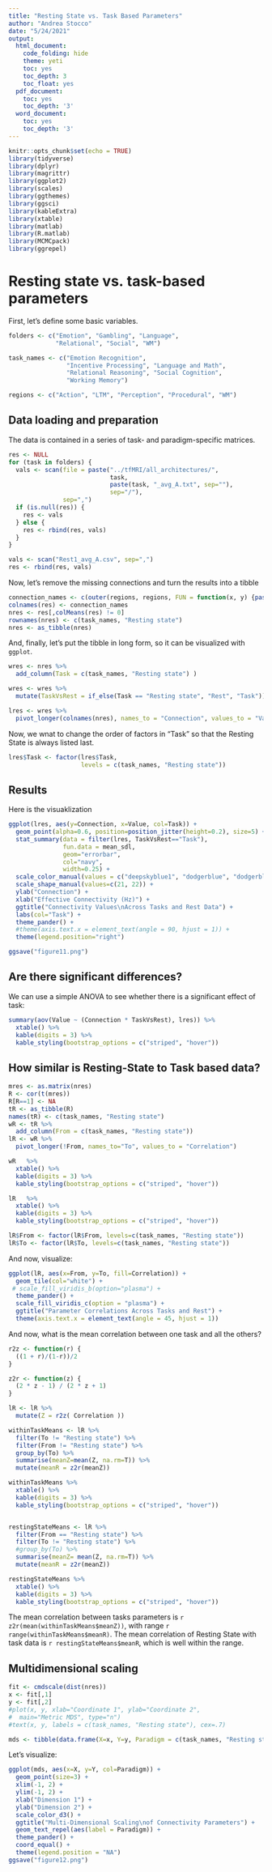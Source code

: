 ```yaml
---
title: "Resting State vs. Task Based Parameters"
author: "Andrea Stocco"
date: "5/24/2021"
output:
  html_document:
    code_folding: hide
    theme: yeti
    toc: yes
    toc_depth: 3
    toc_float: yes
  pdf_document:
    toc: yes
    toc_depth: '3'
  word_document:
    toc: yes
    toc_depth: '3'
---
```


```r
knitr::opts_chunk$set(echo = TRUE)
library(tidyverse)
library(dplyr)
library(magrittr)
library(ggplot2)
library(scales)
library(ggthemes)
library(ggsci)
library(kableExtra)
library(xtable)
library(matlab)
library(R.matlab)
library(MCMCpack)
library(ggrepel)
```
# Resting state vs. task-based parameters

First, let's define some basic variables.

```r
folders <- c("Emotion", "Gambling", "Language", 
             "Relational", "Social", "WM")

task_names <- c("Emotion Recognition", 
                "Incentive Processing", "Language and Math", 
                "Relational Reasoning", "Social Cognition", 
                "Working Memory")

regions <- c("Action", "LTM", "Perception", "Procedural", "WM")
```

## Data loading and preparation

The data is contained in a series of task- and paradigm-specific matrices. 

```r
res <- NULL
for (task in folders) {
  vals <- scan(file = paste("../tfMRI/all_architectures/", 
                            task, 
                            paste(task, "_avg_A.txt", sep=""),
                            sep="/"),
               sep=",")
  if (is.null(res)) {
    res <- vals
  } else {
    res <- rbind(res, vals)
  }
}

vals <- scan("Rest1_avg_A.csv", sep=",")
res <- rbind(res, vals)

```

Now, let's remove the missing connections and turn the results into a tibble

```r
connection_names <- c(outer(regions, regions, FUN = function(x, y) {paste(x, "->", y)}))
colnames(res) <- connection_names
nres <- res[,colMeans(res) != 0]
rownames(nres) <- c(task_names, "Resting state")
nres <- as_tibble(nres)
```

And, finally, let's put the tibble in long form, so it can be visualized with `ggplot`.

```r
wres <- nres %>%
  add_column(Task = c(task_names, "Resting state") )

wres <- wres %>%
  mutate(TaskVsRest = if_else(Task == "Resting state", "Rest", "Task"))

lres <- wres %>%
  pivot_longer(colnames(nres), names_to = "Connection", values_to = "Value")
```

Now, we wnat to change the order of factors in "Task" so that the Resting State is always listed last.

```r
lres$Task <- factor(lres$Task,
                    levels = c(task_names, "Resting state"))
```

## Results

Here is the visuaklization

```r

ggplot(lres, aes(y=Connection, x=Value, col=Task)) +
  geom_point(alpha=0.6, position=position_jitter(height=0.2), size=5) +
  stat_summary(data = filter(lres, TaskVsRest=="Task"), 
               fun.data = mean_sdl, 
               geom="errorbar", 
               col="navy", 
               width=0.25) +
  scale_color_manual(values = c("deepskyblue1", "dodgerblue", "dodgerblue1", "dodgerblue2", "dodgerblue3", "dodgerblue4", "red")) +
  scale_shape_manual(values=c(21, 22)) +
  ylab("Connection") +
  xlab("Effective Connectivity (Hz)") +
  ggtitle("Connectivity Values\nAcross Tasks and Rest Data") +
  labs(col="Task") +
  theme_pander() +
  #theme(axis.text.x = element_text(angle = 90, hjust = 1)) +
  theme(legend.position="right")

ggsave("figure11.png")
```

## Are there significant differences?

We can use a simple ANOVA to see whether there is a significant effect of task:

```r
summary(aov(Value ~ (Connection * TaskVsRest), lres)) %>%
  xtable() %>%
  kable(digits = 3) %>%
  kable_styling(bootstrap_options = c("striped", "hover"))
```

## How similar is Resting-State to Task based data?

```r
mres <- as.matrix(nres)
R <- cor(t(mres))
R[R==1] <- NA
tR <- as_tibble(R)
names(tR) <- c(task_names, "Resting state")
wR <- tR %>%
  add_column(From = c(task_names, "Resting state"))
lR <- wR %>%
  pivot_longer(!From, names_to="To", values_to = "Correlation")

wR   %>%
  xtable() %>%
  kable(digits = 3) %>%
  kable_styling(bootstrap_options = c("striped", "hover"))

lR   %>%
  xtable() %>%
  kable(digits = 3) %>%
  kable_styling(bootstrap_options = c("striped", "hover"))

lR$From <- factor(lR$From, levels=c(task_names, "Resting state"))
lR$To <- factor(lR$To, levels=c(task_names, "Resting state"))

```


And now, visualize:


```r
ggplot(lR, aes(x=From, y=To, fill=Correlation)) +
  geom_tile(col="white") +
 # scale_fill_viridis_b(option="plasma") +
  theme_pander() +
  scale_fill_viridis_c(option = "plasma") +
  ggtitle("Parameter Correlations Across Tasks and Rest") +
  theme(axis.text.x = element_text(angle = 45, hjust = 1))
```

And now, what is the mean correlation between one task and all the others? 

```r

r2z <- function(r) {
  ((1 + r)/(1-r))/2
}

z2r <- function(z) {
  (2 * z - 1) / (2 * z + 1)
}

lR <- lR %>%
  mutate(Z = r2z( Correlation ))

withinTaskMeans <- lR %>%
  filter(To != "Resting state") %>%
  filter(From != "Resting state") %>%
  group_by(To) %>%
  summarise(meanZ=mean(Z, na.rm=T)) %>%
  mutate(meanR = z2r(meanZ))

withinTaskMeans %>%
  xtable() %>%
  kable(digits = 3) %>%
  kable_styling(bootstrap_options = c("striped", "hover"))


restingStateMeans <- lR %>%
  filter(From == "Resting state") %>%
  filter(To != "Resting state") %>%
  #group_by(To) %>%
  summarise(meanZ= mean(Z, na.rm=T)) %>%
  mutate(meanR = z2r(meanZ))

restingStateMeans %>%
  xtable() %>%
  kable(digits = 3) %>%
  kable_styling(bootstrap_options = c("striped", "hover"))

```

The mean correlation between tasks parameters is `r z2r(mean(withinTaskMeans$meanZ))`, with range `r range(withinTaskMeans$meanR)`. The mean correlation of Resting State with task data is `r restingStateMeans$meanR`, which is well within the range.

## Multidimensional scaling

```r
fit <- cmdscale(dist(nres))
x <- fit[,1]
y <- fit[,2]
#plot(x, y, xlab="Coordinate 1", ylab="Coordinate 2",
#  main="Metric MDS", type="n")
#text(x, y, labels = c(task_names, "Resting state"), cex=.7)

mds <- tibble(data.frame(X=x, Y=y, Paradigm = c(task_names, "Resting state")))
```

Let's visualize:

```r
ggplot(mds, aes(x=X, y=Y, col=Paradigm)) +
  geom_point(size=3) +
  xlim(-1, 2) +
  ylim(-1, 2) +
  xlab("Dimension 1") +
  ylab("Dimension 2") +
  scale_color_d3() +
  ggtitle("Multi-Dimensional Scaling\nof Connectivity Parameters") +
  geom_text_repel(aes(label = Paradigm)) +
  theme_pander() +
  coord_equal() +
  theme(legend.position = "NA")
ggsave("figure12.png")
```